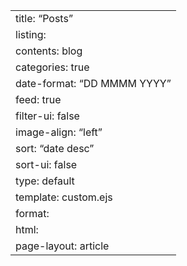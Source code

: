 ---
title: "Posts"
listing:
  contents: blog
  categories: true
  date-format: "DD MMMM YYYY"
  feed: true
  filter-ui: false
  image-align: "left"
  sort: "date desc"
  sort-ui: false
  type: default
  template: custom.ejs
format: 
  html:
    page-layout: article
---